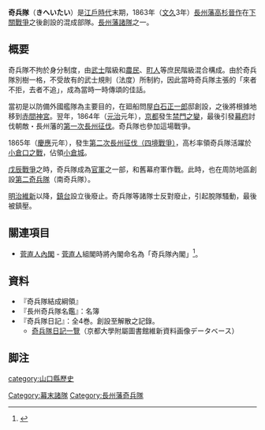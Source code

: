 {{refimprove|time=2019-06-15T11:46:38+00:00}}

'''奇兵隊'''（'''きへいたい'''）是[[江戶時代|江戶時代]]末期，1863年（[[文久|文久]]3年）[[長州藩|長州藩]][[高杉晉作|高杉晉作]]在[[下關戰爭|下關戰爭]]之後創設的混成部隊。[[長州藩諸隊|長州藩諸隊]]之一。

==概要==
奇兵隊不拘於身分制度，由[[武士|武士]]階級和[[農民|農民]]、[[町人|町人]]等庶民階級混合構成。由於奇兵隊別樹一格，不受故有的武士規則（法度）所制約，因此當時奇兵隊主張的「來者不拒，去者不追」，成為當時一時傳頌的佳話。

當初是以防備外國艦隊為主要目的，在廻船問屋[[白石正一郎|白石正一郎]]邸創設，之後將根據地移到[[赤間神宮|赤間神宮]]。翌年，1864年（[[元治|元治]]元年），[[京都|京都]]發生[[禁門之變|禁門之變]]，最後引發[[江戶幕府|幕府]]討伐朝敵・長州藩的[[長州征討#第一次長州征討|第一次長州征伐]]。奇兵隊也參加這場戰爭。

1865年（[[慶應|慶應]]元年），發生[[長州征討#第二次長州征討|第二次長州征伐（四境戰爭）]]，高杉率領奇兵隊活躍於[[小倉口之戰|小倉口之戰]]，佔領[[小倉城|小倉城]]。

[[戊辰戰爭|戊辰戰爭]]之時，奇兵隊成為[[官軍|官軍]]之一部，和舊幕府軍作戰。此時，也在周防地區創設[[第二奇兵隊|第二奇兵隊]]（南奇兵隊）。

[[明治維新|明治維新]]以降，[[鎮台|鎮台]]設立後廢止。奇兵隊等諸隊士反對廢止，引起脫隊騷動，最後被鎮壓。

==關連項目==
* [[菅直人內閣|菅直人內閣]] - [[菅直人|菅直人]]組閣時將內閣命名為「奇兵隊內閣」<ref>{{Cite web |url=http://mainichi.jp/select/seiji/news/20100609ddm041010020000c.html |title=菅內閣：発足　菅首相自ら「奇兵隊內閣」 毎日新聞2010年6月9日記事 |access-date=2010年6月12日 |archive-date=2010年6月12日 |archive-url=https://web.archive.org/web/20100612201704/http://mainichi.jp/select/seiji/news/20100609ddm041010020000c.html |dead-url=no }}</ref>。

==資料==
*『奇兵隊結成綱領』
*『長州奇兵隊名鑑』：名簿
*『奇兵隊日記』：全4巻。創設至解散之記錄。
**[https://web.archive.org/web/20070205023936/http://ddb.libnet.kulib.kyoto-u.ac.jp/exhibit/ishin/kihei/kihei_index_01.html  奇兵隊日記一覽]（京都大學附屬圖書館維新資料画像データベース）

==脚注==
{{Reflist}}

[[Category:幕末諸隊|Category:幕末諸隊]]
[[category:山口縣歷史|category:山口縣歷史]]
[[Category:長州藩奇兵隊|Category:長州藩奇兵隊]]